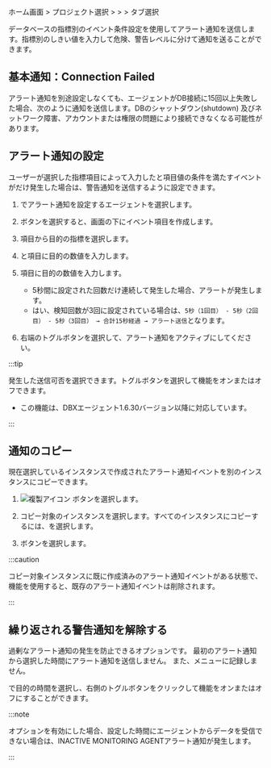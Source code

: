 ホーム画面 &gt; プロジェクト選択 &gt; <Cmdname sid="event_statistic" className="uitext" /> &gt; <Cmdname sid="event_setting" className="uitext" /> &gt; <Cmdname sid="database" className="uitext" />タブ選択

<ImgLang img='set-event-db.png' desc='イベント設定 - データベース' />

データベースの指標別のイベント条件設定を使用してアラート通知を送信します。指標別のしきい値を入力して<span class='vslow'>危険</span>、<span class='vslow'>警告</span>レベルに分けて通知を送ることができます。


<EventSettingNewNote />

## 基本通知：Connection Failed

アラート通知を別途設定しなくても、エージェントがDB接続に15回以上失敗した場合、次のように通知を送信します。DBのシャットダウン(shutdown) 及びネットワーク障害、アカウントまたは権限の問題により接続できなくなる可能性があります。

<ImgLang img='db-default-alert-connection-failed.svg' desc='Connection Failed'/>

## アラート通知の設定

ユーザーが選択した<Cmdname sid="metrics" className="uitext" />指標項目によって入力した<Cmdname sid="fatal" className="uitext" />と<Cmdname sid="warn" className="uitext" />項目値の条件を満たすイベントが<Cmdname sid="number_of_detections" className="uitext" />だけ発生した場合は、警告通知を送信するように設定できます。

<ImgLang img='set-event-item-db.png' desc='イベント' />

1. <Cmdname sid="instance" className="uitext" />でアラート通知を設定するエージェントを選択します。

2. <Cmdname sid="add_notification" className="uitext" />ボタンを選択すると、画面の下にイベント項目を作成します。

3. <Cmdname sid="metrics" className="uitext" />項目から目的の指標を選択します。

4. <Cmdname sid="fatal" className="uitext" />と<Cmdname sid="warn" className="uitext" />項目に目的の数値を入力します。

5. <Cmdname sid="number_of_detections" className="uitext" />項目に目的の数値を入力します。

   - 5秒間に設定された回数だけ連続して発生した場合、アラートが発生します。  
   - はい、検知回数が3回に設定されている場合は、`5秒（1回目） - 5秒（2回目） - 5秒（3回目） → 合計15秒経過 → アラート送信`となります。 

6. 右端のトグルボタンを選択して、アラート通知をアクティブにしてください。

:::tip

<Cmdname sid="CNT08320" className="uitext" />

発生した<Cmdname sid="CNT08320" className="uitext" />送信可否を選択できます。トグルボタンを選択して機能をオンまたはオフできます。

- この機能は、DBXエージェント1.6.30バージョン以降に対応しています。

:::

## 通知のコピー

現在選択しているインスタンスで作成されたアラート通知イベントを別のインスタンスにコピーできます。

1. ![複製アイコン](/img/ico-copy.svg) <Cmdname sid="copy_notification" className="uitext" />ボタンを選択します。 

2. コピー対象のインスタンスを選択します。すべてのインスタンスにコピーするには、<Cmdname sid="all_selected" className="uitext" />を選択します。

3. <Cmdname sid="copy" className="uitext" />ボタンを選択します。

:::caution

コピー対象インスタンスに既に作成済みのアラート通知イベントがある状態で、<Cmdname sid="copy_notification" className="uitext" />機能を使用すると、既存のアラート通知イベントは削除されます。

:::

## 繰り返される警告通知を解除する

過剰なアラート通知の発生を防止できるオプションです。 最初のアラート通知から選択した時間にアラート通知を送信しません。 また、<Cmdname sid="event_history" className="uitext" />メニューに記録しません。

<Cmdname sid="BTN07592" className="uitext" />で目的の時間を選択し、右側のトグルボタンをクリックして機能をオンまたはオフにすることができます。

:::note

<Cmdname sid="BTN07592" className="uitext" />オプションを有効にした場合、設定した時間にエージェントからデータを受信できない場合は、<span class="uitext">INACTIVE MONITORING AGENT</span>アラート通知が発生します。

<ImgLang img='db-set-event-disable-alert.png' desc='INACTIVE MONITORING AGENT'/>

:::
